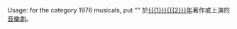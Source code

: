 <noinclude>
Usage: for the category 1976 musicals, put "{{tlx|musicalyr|197|6}}"
</noinclude>
於[[{{{1}}}{{{2}}}年]]著作或上演的[[音樂劇]]。
{{WorksYearHeader|WorkType=音樂劇|ParentType=音樂作品|tens={{{1|0}}}|ones={{{2|1}}}}}

<!-- <noinclude>
Note: All musicals can also be listed under years in music as a subcategory

[[Category:每年作品模板|{{PAGENAME}}]]
</noinclude> -->

<!--[[Category:{{{1}}}{{{2}}}年舞台劇|音樂劇]]-->